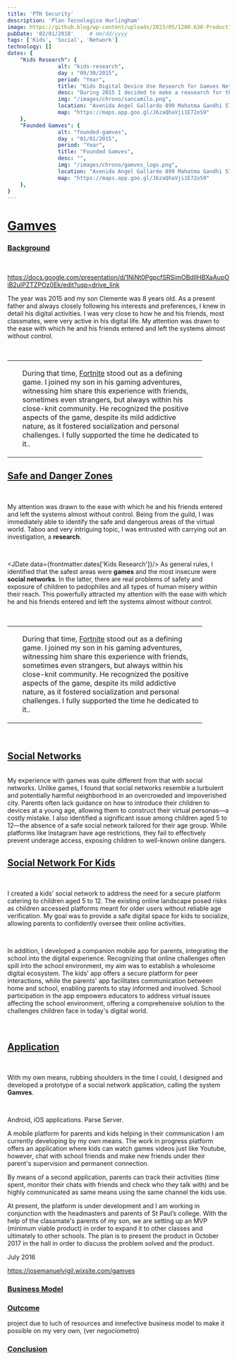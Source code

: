 ```yaml
---
title: 'PTH Security'
description: 'Plan Tecnologico Hurlingham'
image: https://github.blog/wp-content/uploads/2023/05/1200.630-Productivity-wLogo@2x.png?resize=1600%2C850
pubDate: '02/01/2018'     # mm/dd/yyyy
tags: ['Kids', 'Social', 'Network']
technology: []
dates: {
    "Kids Research": {
                alt: "kids-research",
                day : "09/30/2015",
                period: "Year",
                title: "Kids Digital Device Use Research for Gamves Network",
                desc: "During 2015 I decided to make a reasearch for the digital use of devices by kids. During that time I followed my son Clemente's interaction with devices and was able to evicence risks and danger. Not only him but all kids.",
                img: "/images/chrono/sancamilo.png",
                location: "Avenida Angel Gallardo 899 Mahatma Gandhi 572 CABA, C1405 DJI, Buenos Aires",
                map: "https://maps.app.goo.gl/J6zaQhaVji1E72oS9"
    },
    "Founded Gamves": {
                alt: "founded-gamves",
                day : "01/01/2015",
                period: "Year",
                title: "Founded Gamves",
                desc: "",
                img: "/images/chrono/gamves_logo.png",
                location: "Avenida Angel Gallardo 899 Mahatma Gandhi 572 CABA, C1405 DJI, Buenos Aires",
                map: "https://maps.app.goo.gl/J6zaQhaVji1E72oS9"
    },
}
---
```


# [Gamves](#gamves)
### [Background](#background)

<br/>

https://docs.google.com/presentation/d/1NiNt0PgpcfSRSimOBdlIHBXaAupOiB2uIPZTZPOz0Ek/edit?usp=drive_link

The year was 2015 and my son Clemente was 8 years old. As a present father and always closely following his interests and preferences, I knew in detail his digital activities. I was very close to how he and his friends, most classmates, were very active in his digital life. My attention was drawn to the ease with which he and his friends entered and left the systems almost without control.

<br/>

<table>
    <tr>
        <td>
            <JImage src="/images/previous/gamves/gamves_fortnite.png" width="400px"></JImage>
        </td>
        <td>
          <p style="width: 400px; padding-left: 10px;">During that time, <a href="https://www.fortnite.com" target="_blank">Fortnite</a> stood out as a defining game. I joined my son in his gaming adventures, witnessing him share this experience with friends, sometimes even strangers, but always within his close-knit community. He recognized the positive aspects of the game, despite its mild addictive nature, as it fostered socialization and personal challenges. I fully supported the time he dedicated to it..</p>
        </td>
    </tr>
</table>


## [Safe and Danger Zones](#safe-and-danger-zones)

<br/>

My attention was drawn to the ease with which he and his friends entered and left the systems almost without control. Being from the guild, I was immediately able to identify the safe and dangerous areas of the virtual world. Taboo and very intriguing topic, I was entrusted with carrying out an investigation, a **research**.

<br/>

<JDate data={frontmatter.dates['Kids Research']}/> As general rules, I identified that the safest areas were **games** and the most insecure were **social networks**. In the latter, there are real problems of safety and exposure of children to pedophiles and all types of human misery within their reach. This powerfully attracted my attention with the ease with which he and his friends entered and left the systems almost without control.

<br/>

<table>
    <tr>
        <td>
            <JImage src="/images/previous/gamves/gamves_fortnite.png" width="400px"></JImage>
        </td>
        <td>
          <p style="width: 400px; padding-left: 10px;">During that time, <a href="https://www.fortnite.com" target="_blank">Fortnite</a> stood out as a defining game. I joined my son in his gaming adventures, witnessing him share this experience with friends, sometimes even strangers, but always within his close-knit community. He recognized the positive aspects of the game, despite its mild addictive nature, as it fostered socialization and personal challenges. I fully supported the time he dedicated to it..</p>
        </td>
    </tr>
</table>

<br/>

## [Social Networks](#social-netowrks)

<br/>
My experience with games was quite different from that with social networks. Unlike games, I found that social networks resemble a turbulent and potentially harmful neighborhood in an overcrowded and impoverished city. Parents often lack guidance on how to introduce their children to devices at a young age, allowing them to construct their virtual personas—a costly mistake. I also identified a significant issue among children aged 5 to 12—the absence of a safe social network tailored for their age group. While platforms like Instagram have age restrictions, they fail to effectively prevent underage access, exposing children to well-known online dangers.

<br/>

## [Social Network For Kids](#social-network-for-kids)

<br/>

I created a kids' social network to address the need for a secure platform catering to children aged 5 to 12. The existing online landscape posed risks as children accessed platforms meant for older users without reliable age verification. My goal was to provide a safe digital space for kids to socialize, allowing parents to confidently oversee their online activities.

<br/>

In addition, I developed a companion mobile app for parents, integrating the school into the digital experience. Recognizing that online challenges often spill into the school environment, my aim was to establish a wholesome digital ecosystem. The kids' app offers a secure platform for peer interactions, while the parents' app facilitates communication between home and school, enabling parents to stay informed and involved. School participation in the app empowers educators to address virtual issues affecting the school environment, offering a comprehensive solution to the challenges children face in today's digital world.

<br/>

## [Application](#application)

<br/>

With my own means, rubbing shoulders in the time I could, I designed and developed a prototype of a social network application, calling the system **Gamves**.

<br/>

Android, iOS applications. Parse Server.

A mobile platform for parents and kids helping in their communication I am currently developing by my own means. The work in progress platform offers an application where kids can watch games videos just like Youtube, however, chat with school friends and make new friends under their parent's supervision and permanent connection.

By means of a second application, parents can track their activities (time spent, monitor their chats
with friends and check who they talk with) and be highly communicated as same means using the
same channel the kids use.

At present, the platform is under development and I am working in conjunction with the
headmasters and parents of St Paul’s college. With the help of the classmate's parents of my son, we
are setting up an MVP (minimum viable product) in order to expand it to other classes and ultimately
to other schools. The plan is to present the product in October 2017 in the hall in order to discuss
the problem solved and the product.




July 2016


https://josemanuelvigil.wixsite.com/gamves


### [Business Model](#business-model)

### [Outcome](#outcome)

project due to luch of resources and innefective business model to make it possible on my very own,
(ver negociometro)

### [Conclusion](#conclusion)
